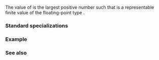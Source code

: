{{cpp/types/numeric_limits/title|max_exponent10}}
{{cpp/types/numeric_limits/navbar}}
{{dcl begin}}
{{dcl rev multi|until1=c++11
|dcl1=
static const int max_exponent10;
|dcl2=
static constexpr int max_exponent10;
}}
{{dcl end}}

The value of {{c|std::numeric_limits&lt;T&gt;::max_exponent10}} is the largest positive number {{c|n}} such that {{mathjax-or|\(\scriptsize 10^n\)|10{{su|p=n}}}} is a representable finite value of the floating-point type {{tt|T}}.

===Standard specializations===
{{dsc begin}}
{{dsc hitem | {{tt|T}} | value of {{c|std::numeric_limits&lt;T&gt;::max_exponent10}} }}
{{dsc | {{c/core|/* non-specialized */}}     | {{c|0}} }}
{{dsc | {{c/core|bool}}              | {{c|0}} }}
{{dsc | {{c/core|char}}              | {{c|0}} }}
{{dsc | {{c/core|signed char}}       | {{c|0}} }}
{{dsc | {{c/core|unsigned char}}     | {{c|0}} }}
{{dsc | {{c/core|wchar_t}}           | {{c|0}} }}
{{dsc | {{c/core|char8_t}} {{mark since c++20}}  | {{c|0}} }}
{{dsc | {{c/core|char16_t}} {{mark since c++11}} | {{c|0}} }}
{{dsc | {{c/core|char32_t}} {{mark since c++11}} | {{c|0}} }}
{{dsc | {{c/core|short}}             | {{c|0}} }}
{{dsc | {{c/core|unsigned short}}    | {{c|0}} }}
{{dsc | {{c/core|int}}               | {{c|0}} }}
{{dsc | {{c/core|unsigned int}}      | {{c|0}} }}
{{dsc | {{c/core|long}}              | {{c|0}} }}
{{dsc | {{c/core|unsigned long}}     | {{c|0}} }}
{{dsc | {{c/core|long long}} {{mark since c++11}}          | {{c|0}} }}
{{dsc | {{c/core|unsigned long long}} {{mark since c++11}} | {{c|0}} }}
{{dsc | {{c/core|float}}             | {{lc|FLT_MAX_10_EXP}} }}
{{dsc | {{c/core|double}}            | {{lc|DBL_MAX_10_EXP}} }}
{{dsc | {{c/core|long double}}       | {{lc|LDBL_MAX_10_EXP}} }}
{{dsc end}}

===Example===
{{example
|Demonstrates the relationships of {{lc|max_exponent}}, {{tt|max_exponent10}}, and {{lc|max()}} for the type {{c/core|float}}:
|code=
#include &lt;iostream&gt;
#include &lt;limits&gt;

int main()
{
    std::cout &lt;&lt; "max() = " &lt;&lt; std::numeric_limits&lt;float&gt;::max() &lt;&lt; '\n'
              &lt;&lt; "max_exponent10 = " &lt;&lt; std::numeric_limits&lt;float&gt;::max_exponent10 &lt;&lt; '\n'
              &lt;&lt; std::hexfloat &lt;&lt; '\n'
              &lt;&lt; "max() = " &lt;&lt; std::numeric_limits&lt;float&gt;::max() &lt;&lt; '\n'
              &lt;&lt; "max_exponent = " &lt;&lt; std::numeric_limits&lt;float&gt;::max_exponent &lt;&lt; '\n';
}
|output=
max() = 3.40282e+38
max_exponent10 = 38

max() = 0x1.fffffep+127
max_exponent = 128
}}

===See also===
{{dsc begin}}
{{dsc inc|cpp/types/numeric_limits/dsc max_exponent}}
{{dsc inc|cpp/types/numeric_limits/dsc min_exponent}}
{{dsc inc|cpp/types/numeric_limits/dsc min_exponent10}}
{{dsc end}}

{{langlinks|de|es|fr|it|ja|pt|ru|zh}}